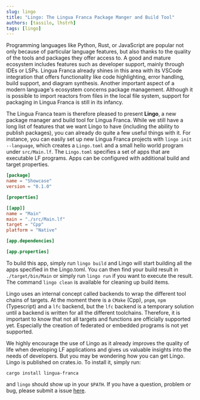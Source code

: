```yaml
---
slug: lingo
title: "Lingo: The Lingua Franca Package Manger and Build Tool"
authors: [tassilo, lhstrh]
tags: [lingo]
---
```

Programming languages like Python, Rust, or JavaScript are popular not only because of particular language features, but also thanks to the quality of the tools and packages they offer access to.
A good and mature ecosystem includes features such as developer support, mainly through IDEs or LSPs. Lingua Franca already shines in this area with its VSCode integration that offers functionality like code highlighting, error handling, build support, and diagram synthesis. Another important aspect of a modern language's ecosystem concerns package management. Although it is possible to import reactors from files in the local file system, support for packaging in Lingua Franca is still in its infancy.

The Lingua Franca team is therefore pleased to present **Lingo**, a new package manager and build tool for Lingua Franca. While we still have a long list of features that we want Lingo to have (including the ability to publish packages), you can already do quite a few useful things with it.
For instance, you can easily set up new Lingua Franca projects with `lingo init --language`, which creates a `Lingo.toml` and a small hello world program under `src/Main.lf`. The `Lingo.toml` specifies a set of apps that are executable LF programs. Apps can be configured with additional build and target properties.

```toml
[package]
name = "Showcase"
version = "0.1.0"

[properties]

[[app]]
name = "Main"
main = "./src/Main.lf"
target = "Cpp"
platform = "Native"

[app.dependencies]

[app.properties]
```

To build this app, simply run `lingo build` and Lingo will start building all the apps specified in the Lingo.toml. You can then find your build result in `./target/bin/Main` or simply run `lingo run` if you want to execute the result. The command `lingo clean` is available for cleaning up build items.

Lingo uses an internal concept called backends to wrap the different tool chains of targets. At the moment there is a `CMake` (Cpp), `pnpm`, `npm` (Typescript) and a `lfc` backend, but the `lfc` backend is a temporary solution until a backend is written for all the different toolchains. Therefore, it is important to know that not all targets and functions are officially supported yet. Especially the creation of federated or embedded programs is not yet supported.

We highly encourage the use of Lingo as it already improves the quality of life when developing LF applications and gives us valuable insights into the needs of developers. But you may be wondering how you can get Lingo. Lingo is published on crates.io. To install it, simply run:

```
cargo install lingua-franca
```

and `lingo` should show up in your `$PATH`. If you have a question, problem or bug, please submit a issue [here](https://github.com/lf-lang/lingo/issues).
